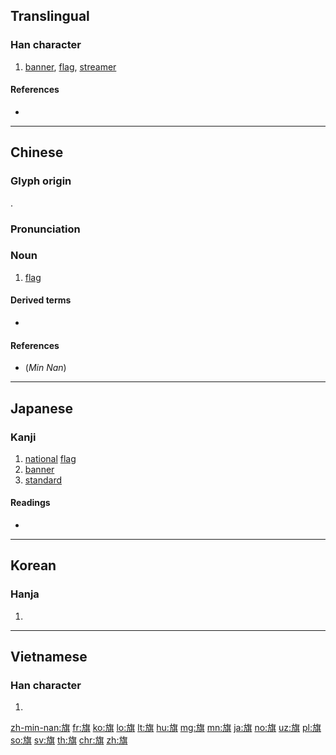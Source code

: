 {{also|旂}}
==Translingual==

===Han character===
{{Han char|rn=70|rad=方|as=10|sn=14|four=08281|canj=YSOTC|ids=⿸⿰方𠂉其}}

# [[banner]], [[flag]], [[streamer]]

====References====
* {{Han ref|kx=0484.280|dkj=13687|dj=0846.270|hdz=32183.130|uh=65D7|ud=26071|bh=BA58|bd=47704}}

----

==Chinese==
{{zh-forms}}

===Glyph origin===
{{Han etym}}
{{Han compound|㫃|其|c1=s|c2=p|ls=psc}}.

===Pronunciation===
{{zh-pron
|m=qí
|c=kei4
|h=
|mn=kî
|w=
|mc=y
|oc=y
|ma=
|cat=n
}}

===Noun===
{{zh-noun}}

# [[flag]]

====Derived terms====
* {{zh-l|旗子}}

====References====
* (''Min Nan'') {{thcwd|10566}}

----

==Japanese==
{{wikipedia|lang=ja}}

===Kanji===
{{ja-kanji|grade=4|rs=方10}}

# [[national]] [[flag]]
# [[banner]]
# [[standard]]

====Readings====
* {{ja-readings|goon=[[ぎ]] (gi)|kanon=[[き]] (ki)|kun=[[はた]] (hata)}}

----

==Korean==

===Hanja===
{{ko-hanja|hangeul=기|eumhun=|rv=gi|mr=ki|y=ki}}

# {{defn|lang=ko|sort=方10}}

----

==Vietnamese==

===Han character===
{{vi-hantu|[[cờ]], [[kỳ]], [[kì]]|rs=方10}}

# {{defn|lang=vi|sort=方10}}

[[zh-min-nan:旗]]
[[fr:旗]]
[[ko:旗]]
[[lo:旗]]
[[lt:旗]]
[[hu:旗]]
[[mg:旗]]
[[mn:旗]]
[[ja:旗]]
[[no:旗]]
[[uz:旗]]
[[pl:旗]]
[[so:旗]]
[[sv:旗]]
[[th:旗]]
[[chr:旗]]
[[zh:旗]]